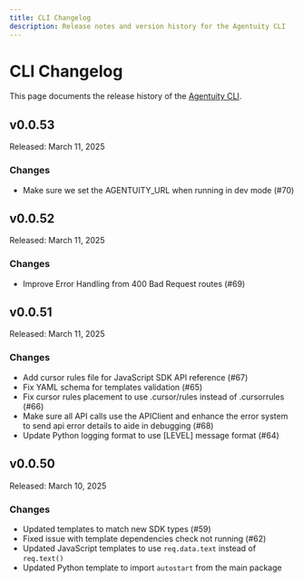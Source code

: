 ```yaml
---
title: CLI Changelog
description: Release notes and version history for the Agentuity CLI
---
```



# CLI Changelog

This page documents the release history of the [Agentuity CLI](https://github.com/agentuity/cli).

## v0.0.53

<Callout type="info">
  Released: March 11, 2025
</Callout>

### Changes

- Make sure we set the AGENTUITY_URL when running in dev mode (#70)

## v0.0.52

<Callout type="info">
  Released: March 11, 2025
</Callout>

### Changes

- Improve Error Handling from 400 Bad Request routes (#69)

## v0.0.51

<Callout type="info">
  Released: March 11, 2025
</Callout>

### Changes

- Add cursor rules file for JavaScript SDK API reference (#67)
- Fix YAML schema for templates validation (#65)
- Fix cursor rules placement to use .cursor/rules instead of .cursorrules (#66)
- Make sure all API calls use the APIClient and enhance the error system to send api error details to aide in debugging (#68)
- Update Python logging format to use [LEVEL] message format (#64)

## v0.0.50

<Callout type="info">
  Released: March 10, 2025
</Callout>

### Changes

- Updated templates to match new SDK types (#59)
- Fixed issue with template dependencies check not running (#62)
- Updated JavaScript templates to use `req.data.text` instead of `req.text()`
- Updated Python template to import `autostart` from the main package
